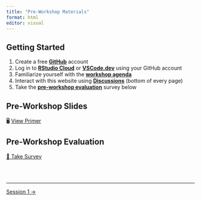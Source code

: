 ```yaml
---
title: "Pre-Workshop Materials"
format: html
editor: visual
---
```


::: callout-important
:::

## Getting Started

1.  Create a free [**GitHub**](https://github.com) account
2.  Log in to [**RStudio Cloud**](https://rstudio.cloud/) or [**VSCode.dev**](https://vscode.dev/) using your GitHub account
3.  Familiarize yourself with the [**workshop agenda**](https://jacobkmcpherson.github.io/workshop_pkpd_antimicrobials/#agenda.html)
4.  Interact with this website using [**Discussions**](https://github.com/JacobKMcPherson/workshop_pkpd_antimicrobials/discussions) (bottom of every page)
5.  Take the [**pre-workshop evaluation**](content/pre-workshop-survey.qmd) survey below

## Pre-Workshop Slides

🖥️ [View Primer](content/pre-workshop-primer.html)

## Pre-Workshop Evaluation

[📝 Take Survey](content/pre-workshop-survey.qmd){.btn .btn-primary target="_blank"}

<br><br>

::: {style="font-size: 0.875em;"}
:::

------------------------------------------------------------------------

::::: {.d-flex .justify-content-between .border-top .pt-4 .mt-4}
<div>

</div>

<div>

[Session 1 →](sessions/session_01/index.qmd){.btn .btn-outline-primary}

</div>
:::::
